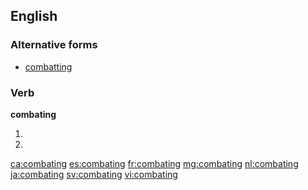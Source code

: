 ==English==

===Alternative forms===
* [[combatting]]

===Verb===
'''combating'''

# {{past of|combat}}
# {{alternative spelling of|combatting}}

[[ca:combating]]
[[es:combating]]
[[fr:combating]]
[[mg:combating]]
[[nl:combating]]
[[ja:combating]]
[[sv:combating]]
[[vi:combating]]